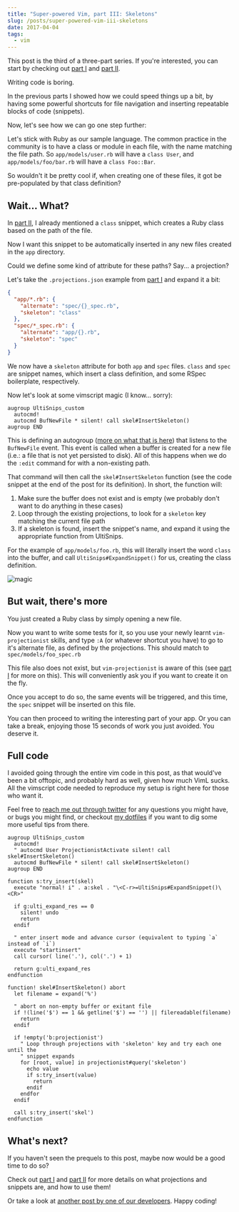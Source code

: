 ```yaml
---
title: "Super-powered Vim, part III: Skeletons"
slug: /posts/super-powered-vim-iii-skeletons
date: 2017-04-04
tags:
  - vim
---
```


This post is the third of a three-part series. If you're interested, you can start by checking out [part I](https://subvisual.co/blog/posts/133-super-powered-vim-part-i-projections) and [part II](https://subvisual.co/blog/posts/134-super-powered-vim-part-ii-snippets).

Writing code is boring.

In the previous parts I showed how we could speed things up a bit, by having some powerful shortcuts for file navigation and inserting repeatable blocks of code (snippets).

Now, let's see how we can go one step further:

Let's stick with Ruby as our sample language. The common practice in the community is to have a class or module in each file, with the name matching the file path. So `app/models/user.rb` will have a `class User`, and `app/models/foo/bar.rb` will have a `class Foo::Bar`.

So wouldn't it be pretty cool if, when creating one of these files, it got be pre-populated by that class definition?

## Wait... What?

In [part II], I already mentioned a `class` snippet, which creates a Ruby class based on the path of the file.

Now I want this snippet to be automatically inserted in any new files created in the `app` directory.

Could we define some kind of attribute for these paths? Say... a projection?

Let's take the `.projections.json` example from [part I] and expand it a bit:

```json
{
  "app/*.rb": {
    "alternate": "spec/{}_spec.rb",
    "skeleton": "class"
  },
  "spec/*_spec.rb": {
    "alternate": "app/{}.rb",
    "skeleton": "spec"
  }
}
```

We now have a `skeleton` attribute for both `app` and `spec` files. `class` and `spec` are snippet names, which insert a class definition, and some RSpec boilerplate, respectively.

Now let's look at some vimscript magic (I know... sorry):

```vim
augroup UltiSnips_custom
  autocmd!
  autocmd BufNewFile * silent! call skel#InsertSkeleton()
augroup END
```

This is defining an autogroup ([more on what that is here]) that listens to the `BufNewFile` event. This event is called when a buffer is created for a new file (i.e.: a file that is not yet persisted to disk). All of this happens when we do the `:edit` command for with a non-existing path.

That command will then call the `skel#InsertSkeleton` function (see the code snippet at the end of the post for its definition). In short, the function will:

1. Make sure the buffer does not exist and is empty (we probably don't want to do anything in these cases)
2. Loop through the existing projections, to look for a `skeleton` key matching the current file path
3. If a skeleton is found, insert the snippet's name, and expand it using the appropriate function from UltiSnips.

For the example of `app/models/foo.rb`, this will literally insert the word `class` into the buffer, and call `UltiSnips#ExpandSnippet()` for us, creating the class definition.

![magic](http://i.imgur.com/Efolbol.gif)

## But wait, there's more

You just created a Ruby class by simply opening a new file.

Now you want to write some tests for it, so you use your newly learnt `vim-projectionist` skills, and type `:A` (or whatever shortcut you have) to go to it's alternate file, as defined by the projections. This should match to `spec/models/foo_spec.rb`

This file also does not exist, but `vim-projectionist` is aware of this (see [part I] for more on this). This will conveniently ask you if you want to create it on the fly.

Once you accept to do so, the same events will be triggered, and this time, the `spec` snippet will be inserted on this file.

You can then proceed to writing the interesting part of your app. Or you can take a break, enjoying those 15 seconds of work you just avoided. You deserve it.

## Full code

I avoided going through the entire vim code in this post, as that would've been a bit offtopic, and probably hard as well, given how much VimL sucks. All the vimscript code needed to reproduce my setup is right here for those who want it.

Feel free to [reach me out through twitter] for any questions you might have, or bugs you might find, or checkout [my dotfiles] if you want to dig some more useful tips from there.

```vim
augroup UltiSnips_custom
  autocmd!
  " autocmd User ProjectionistActivate silent! call skel#InsertSkeleton()
  autocmd BufNewFile * silent! call skel#InsertSkeleton()
augroup END

function s:try_insert(skel)
  execute "normal! i" . a:skel . "\<C-r>=UltiSnips#ExpandSnippet()\<CR>"

  if g:ulti_expand_res == 0
    silent! undo
    return
  endif

  " enter insert mode and advance cursor (equivalent to typing `a` instead of `i`)
  execute "startinsert"
  call cursor( line('.'), col('.') + 1)

  return g:ulti_expand_res
endfunction

function! skel#InsertSkeleton() abort
  let filename = expand('%')

  " abort on non-empty buffer or exitant file
  if !(line('$') == 1 && getline('$') == '') || filereadable(filename)
    return
  endif

  if !empty('b:projectionist')
    " Loop through projections with 'skeleton' key and try each one until the
    " snippet expands
    for [root, value] in projectionist#query('skeleton')
      echo value
      if s:try_insert(value)
        return
      endif
    endfor
  endif

  call s:try_insert('skel')
endfunction

```

## What's next?

If you haven't seen the prequels to this post, maybe now would be a good time to do so?

Check out [part I] and [part II] for more details on what projections and snippets are, and how to use them!

Or take a look at [another post by one of our developers](https://subvisual.co/blog/posts/tag/development). Happy coding!


[part I]: https://subvisual.co/blog/posts/133-super-powered-vim-part-i-projections
[part II]: https://subvisual.co/blog/posts/134-super-powered-vim-part-ii-snippets
[more on what that is here]: http://learnvimscriptthehardway.stevelosh.com/chapters/14.html
[another post by one of our developers]: https://subvisual.co/blog/posts/tag/development
[reach me out through twitter]: https://twitter.com/naps62
[my dotfiles]: https://github.com/naps62/dotfiles
